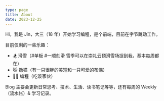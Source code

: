 ```yaml
---
type: page
title: About
date: 2023-12-25
---
```


Hi，我是 Jin，大三（18 年）开始学习编程，是个前端，目前在字节跳动工作。

目前仅剩的一些乐趣：
 - 🏂 滑雪（#单板 #一顺刻滑 雪季可以在崇礼云顶滑雪场捉到我，基本每周都在）
 - 🐱 撸猫（有一只很胖的美短和一只可爱的布偶）
 - 👨‍💻 编程（吃饭家伙）

Blog 主要会更新日常思考、技术、生活、读书笔记等等，还有每周的 Weekly（流水帐）& 学习记录。